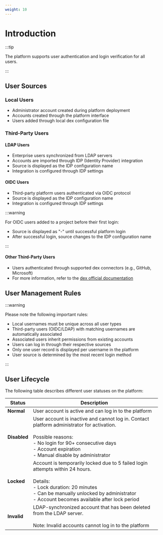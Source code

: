 ```yaml
---
weight: 10
---
```


# Introduction

:::tip

The platform supports user authentication and login verification for all users.

:::

## User Sources

### Local Users
- Administrator account created during platform deployment
- Accounts created through the platform interface
- Users added through local dex configuration file

### Third-Party Users

#### LDAP Users
- Enterprise users synchronized from LDAP servers
- Accounts are imported through IDP (Identity Provider) integration
- Source is displayed as the IDP configuration name
- Integration is configured through IDP settings

#### OIDC Users
- Third-party platform users authenticated via OIDC protocol
- Source is displayed as the IDP configuration name
- Integration is configured through IDP settings

:::warning

For OIDC users added to a project before their first login:
- Source is displayed as "-" until successful platform login
- After successful login, source changes to the IDP configuration name

:::

#### Other Third-Party Users
- Users authenticated through supported dex connectors (e.g., GitHub, Microsoft)
- For more information, refer to the [dex official documentation](https://github.com/dexidp/dex)

## User Management Rules

:::warning

Please note the following important rules:

- Local usernames must be unique across all user types
- Third-party users (OIDC/LDAP) with matching usernames are automatically associated
- Associated users inherit permissions from existing accounts
- Users can log in through their respective sources
- Only one user record is displayed per username in the platform
- User source is determined by the most recent login method

:::

## User Lifecycle

The following table describes different user statuses on the platform:

| Status | Description |
|--------|-------------|
| **Normal** | User account is active and can log in to the platform |
| **Disabled** | User account is inactive and cannot log in. Contact platform administrator for activation.<br/><br/>Possible reasons:<br/>- No login for 90+ consecutive days<br/>- Account expiration<br/>- Manual disable by administrator |
| **Locked** | Account is temporarily locked due to 5 failed login attempts within 24 hours.<br/><br/>Details:<br/>- Lock duration: 20 minutes<br/>- Can be manually unlocked by administrator<br/>- Account becomes available after lock period |
| **Invalid** | LDAP-synchronized account that has been deleted from the LDAP server.<br/><br/>Note: Invalid accounts cannot log in to the platform |
